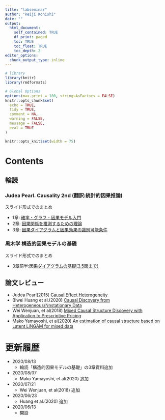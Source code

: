 ```yaml
---
title: "labseminar"
author: "Reiji Konishi"
date: ""
output:
  html_document:
    self_contained: TRUE
    df_print: paged
    toc: TRUE
    toc_float: TRUE
    toc_depth: 2
editor_options:
  chunk_output_type: inline
---
```


```r
# library
library(knitr)
library(rmdformats)

# Global Options
options(max.print = 100, stringsAsFactors = FALSE)
knitr::opts_chunk$set(
  echo = TRUE,
  tidy = TRUE,
  comment = NA,
  warning = FALSE,
  message = FALSE,
  eval = TRUE
)

knitr::opts_knit$set(width = 75)
```

# Contents

## 輪読

### Judea Pearl. Causality 2nd (翻訳:統計的因果推論)

スライド形式でのまとめ

- 1章: [確率・グラフ・因果モデル入門](https://reijikonishi.github.io/labseminar/Pearl_01.html)
- 2章: [因果関係を推測するための理論](https://reijikonishi.github.io/labseminar/Pearl_02.html)
- 3章: [因果ダイアグラムと因果効果の識別可能条件](https://reijikonishi.github.io/labseminar/Pearl_03.html)


### 黒木学 構造的因果モデルの基礎

スライド形式でのまとめ

- 3章前半:[因果ダイアグラムの基礎(3.5節まで)](https://reijikonishi.github.io/labseminar/Kuroki_03.html)


## 論文レビュー

* Judea Pearl(2015) [Causal Effect Heterogeneity](https://reijikonishi.github.io/labseminar/paper_review_Pearl_2015.html#/)
* Biwei Huang et al.(2020) [Causal Discovery from Heterogeneous/Nnstationary Data](https://reijikonishi.github.io/labseminar/paper_review_Huang_2020.html)
* Wei Wenjuan, et al(2018) [Mixed Causal Structure Discovery with Application to Prescriptive Pricing](https://reijikonishi.github.io/labseminar/paper_review_Wenjuan_2018.html)
* Mako Yamayoshi, et al(2020) [An estimation of causal structure based on Latent LiNGAM for mixed data](https://reijikonishi.github.io/labseminar/paper_review_Yamayoshi_2020.html)


# 更新履歴
* 2020/08/13
  * 輪読「構造的因果モデルの基礎」の3章資料追加
* 2020/08/07
  * Mako Yamayoshi, et al(2020) 追加
* 2020/07/21
  * Wei Wenjuan, et al(2018) 追加
* 2020/06/23
  * Huang et al.(2020) 追加
* 2020/06/13
  * 開設